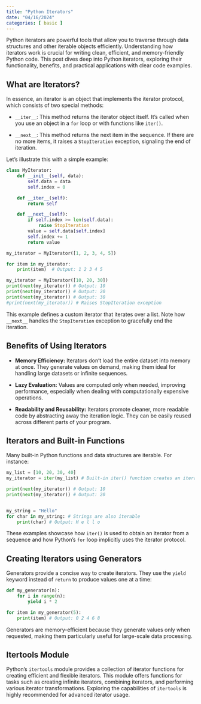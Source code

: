 ```yaml
---
title: "Python Iterators"
date: "04/16/2024"
categories: [ basic ]
---
```



Python iterators are powerful tools that allow you to traverse through data structures and other iterable objects efficiently.  Understanding how iterators work is crucial for writing clean, efficient, and memory-friendly Python code. This post dives deep into Python iterators, exploring their functionality, benefits, and practical applications with clear code examples.


## What are Iterators?

In essence, an iterator is an object that implements the iterator protocol, which consists of two special methods:

* `__iter__`: This method returns the iterator object itself.  It's called when you use an object in a `for` loop or with functions like `iter()`.

* `__next__`: This method returns the next item in the sequence.  If there are no more items, it raises a `StopIteration` exception, signaling the end of iteration.

Let's illustrate this with a simple example:

```python
class MyIterator:
    def __init__(self, data):
        self.data = data
        self.index = 0

    def __iter__(self):
        return self

    def __next__(self):
        if self.index >= len(self.data):
            raise StopIteration
        value = self.data[self.index]
        self.index += 1
        return value

my_iterator = MyIterator([1, 2, 3, 4, 5])

for item in my_iterator:
    print(item)  # Output: 1 2 3 4 5

my_iterator = MyIterator([10, 20, 30])
print(next(my_iterator)) # Output: 10
print(next(my_iterator)) # Output: 20
print(next(my_iterator)) # Output: 30
#print(next(my_iterator)) # Raises StopIteration exception
```

This example defines a custom iterator that iterates over a list.  Note how `__next__` handles the `StopIteration` exception to gracefully end the iteration.


## Benefits of Using Iterators

* **Memory Efficiency:** Iterators don't load the entire dataset into memory at once. They generate values on demand, making them ideal for handling large datasets or infinite sequences.

* **Lazy Evaluation:**  Values are computed only when needed, improving performance, especially when dealing with computationally expensive operations.

* **Readability and Reusability:** Iterators promote cleaner, more readable code by abstracting away the iteration logic.  They can be easily reused across different parts of your program.


##  Iterators and Built-in Functions

Many built-in Python functions and data structures are iterable.  For instance:

```python
my_list = [10, 20, 30, 40]
my_iterator = iter(my_list) # Built-in iter() function creates an iterator

print(next(my_iterator)) # Output: 10
print(next(my_iterator)) # Output: 20


my_string = "Hello"
for char in my_string: # Strings are also iterable
    print(char) # Output: H e l l o
```

These examples showcase how `iter()` is used to obtain an iterator from a sequence and how Python's `for` loop implicitly uses the iterator protocol.


## Creating Iterators using Generators

Generators provide a concise way to create iterators.  They use the `yield` keyword instead of `return` to produce values one at a time:

```python
def my_generator(n):
    for i in range(n):
        yield i * 2

for item in my_generator(5):
    print(item) # Output: 0 2 4 6 8
```

Generators are memory-efficient because they generate values only when requested, making them particularly useful for large-scale data processing.


##  Itertools Module

Python's `itertools` module provides a collection of iterator functions for creating efficient and flexible iterators. This module offers functions for tasks such as creating infinite iterators, combining iterators, and performing various iterator transformations.  Exploring the capabilities of `itertools` is highly recommended for advanced iterator usage.



